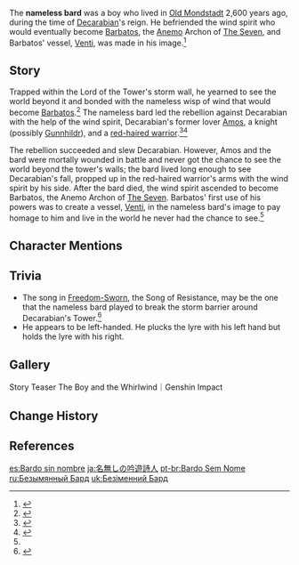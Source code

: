 {{Character Infobox
|image            = Nameless Bard.png
|type             = Mentioned
|deceased         = Past
|name             = 
|realname         = 
|affiliation      = 
|region           = Mondstadt
|title            = 
}}
The '''nameless bard''' was a boy who lived in [[Decarabian's Mondstadt|Old Mondstadt]] 2,600 years ago, during the time of [[Decarabian]]'s reign. He befriended the wind spirit who would eventually become [[Barbatos]], the [[Anemo]] Archon of [[The Seven]], and Barbatos' vessel, [[Venti]], was made in his image.<ref name="Venti4">{{Ref/CS|Venti|4}}</ref>

==Story==
Trapped within the Lord of the Tower's storm wall, he yearned to see the world beyond it and bonded with the nameless wisp of wind that would become [[Barbatos]].<ref>{{Ref/CS|Venti|3}}</ref> The nameless bard led the rebellion against Decarabian with the help of the wind spirit, Decarabian's former lover [[Amos]], a knight (possibly [[Gunnhildr]]), and a [[Red-Haired Warrior|red-haired warrior]].<ref>{{Ref/Weapon|Amos' Bow}}</ref><ref>{{Ref/Weapon|Freedom-Sworn}}</ref>

The rebellion succeeded and slew Decarabian. However, Amos and the bard were mortally wounded in battle and never got the chance to see the world beyond the tower's walls; the bard lived long enough to see Decarabian's fall, propped up in the red-haired warrior's arms with the wind spirit by his side. After the bard died, the wind spirit ascended to become Barbatos, the Anemo Archon of [[The Seven]]. Barbatos' first use of his powers was to create a vessel, [[Venti]], in the nameless bard's image to pay homage to him and live in the world he never had the chance to see.<ref name="Venti4" />

==Character Mentions==
{{Character Mentions|alias="A young boy"}}

==Trivia==
*The song in [[Freedom-Sworn]], the Song of Resistance, may be the one that the nameless bard played to break the storm barrier around Decarabian's Tower.<ref>{{Ref/Item|Fragment of Decarabian's Epic}}</ref>
*He appears to be left-handed. He plucks the lyre with his left hand but holds the lyre with his right.

==Gallery==
<gallery>
Story Teaser The Boy and the Whirlwind｜Genshin Impact
</gallery>

==Change History==
{{Change History|introduced=1.0}}

==References==
{{Reflist}}

[[es:Bardo sin nombre]]
[[ja:名無しの吟遊詩人]]
[[pt-br:Bardo Sem Nome]]
[[ru:Безымянный Бард]]
[[uk:Безіменний Бард]]